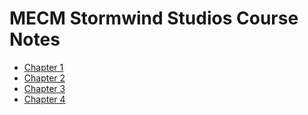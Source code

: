 # MECM Stormwind Studios Course Notes
* [Chapter 1](/posts/microsoft/microsoft-endpoint-manager/mecm-notes/stormwind-studios/chapter1/1-course-introduction)
* [Chapter 2](/posts/microsoft/microsoft-endpoint-manager/mecm-notes/stormwind-studios/chapter2/1-introduction-to-intune)
* [Chapter 3](/posts/microsoft/microsoft-endpoint-manager/mecm-notes/stormwind-studios/chapter3/1-introduction-to-config-manager)
* [Chapter 4](/posts/microsoft/microsoft-endpoint-manager/mecm-notes/stormwind-studios/chapter4/1-introduction-to-co-management)